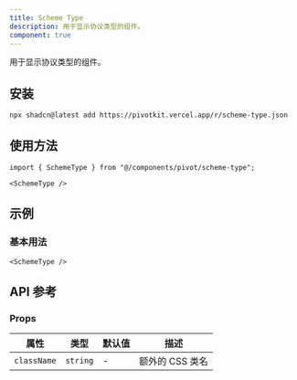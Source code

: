 ```yaml
---
title: Scheme Type
description: 用于显示协议类型的组件。
component: true
---
```


用于显示协议类型的组件。

<ComponentPreview name="scheme-type-demo" />

## 安装

```bash
npx shadcn@latest add https://pivotkit.vercel.app/r/scheme-type.json
```

## 使用方法

```tsx
import { SchemeType } from "@/components/pivot/scheme-type";
```

```tsx
<SchemeType />
```

## 示例

### 基本用法

```tsx
<SchemeType />
```

## API 参考

### Props

| 属性        | 类型     | 默认值 | 描述            |
| ----------- | -------- | ------ | --------------- |
| `className` | `string` | -      | 额外的 CSS 类名 |
